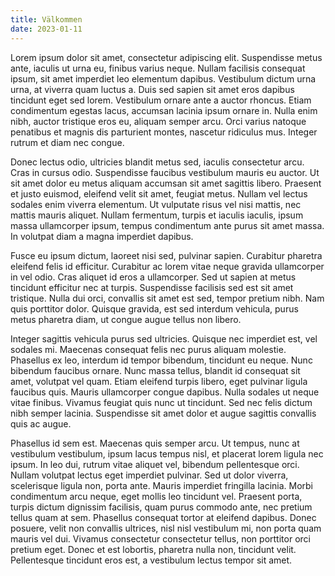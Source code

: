 ```yaml
---
title: Välkommen
date: 2023-01-11
---
```

Lorem ipsum dolor sit amet, consectetur adipiscing elit. Suspendisse metus ante, iaculis ut urna eu, finibus varius neque. Nullam facilisis consequat ipsum, sit amet imperdiet leo elementum dapibus. Vestibulum dictum urna urna, at viverra quam luctus a. Duis sed sapien sit amet eros dapibus tincidunt eget sed lorem. Vestibulum ornare ante a auctor rhoncus. Etiam condimentum egestas lacus, accumsan lacinia ipsum ornare in. Nulla enim nibh, auctor tristique eros eu, aliquam semper arcu. Orci varius natoque penatibus et magnis dis parturient montes, nascetur ridiculus mus. Integer rutrum et diam nec congue.

Donec lectus odio, ultricies blandit metus sed, iaculis consectetur arcu. Cras in cursus odio. Suspendisse faucibus vestibulum mauris eu auctor. Ut sit amet dolor eu metus aliquam accumsan sit amet sagittis libero. Praesent et justo euismod, eleifend velit sit amet, feugiat metus. Nullam vel lectus sodales enim viverra elementum. Ut vulputate risus vel nisi mattis, nec mattis mauris aliquet. Nullam fermentum, turpis et iaculis iaculis, ipsum massa ullamcorper ipsum, tempus condimentum ante purus sit amet massa. In volutpat diam a magna imperdiet dapibus.

Fusce eu ipsum dictum, laoreet nisi sed, pulvinar sapien. Curabitur pharetra eleifend felis id efficitur. Curabitur ac lorem vitae neque gravida ullamcorper in vel odio. Cras aliquet id eros a ullamcorper. Sed ut sapien at metus tincidunt efficitur nec at turpis. Suspendisse facilisis sed est sit amet tristique. Nulla dui orci, convallis sit amet est sed, tempor pretium nibh. Nam quis porttitor dolor. Quisque gravida, est sed interdum vehicula, purus metus pharetra diam, ut congue augue tellus non libero.

Integer sagittis vehicula purus sed ultricies. Quisque nec imperdiet est, vel sodales mi. Maecenas consequat felis nec purus aliquam molestie. Phasellus ex leo, interdum id tempor bibendum, tincidunt eu neque. Nunc bibendum faucibus ornare. Nunc massa tellus, blandit id consequat sit amet, volutpat vel quam. Etiam eleifend turpis libero, eget pulvinar ligula faucibus quis. Mauris ullamcorper congue dapibus. Nulla sodales ut neque vitae finibus. Vivamus feugiat quis nunc ut tincidunt. Sed nec felis dictum nibh semper lacinia. Suspendisse sit amet dolor et augue sagittis convallis quis ac augue.

Phasellus id sem est. Maecenas quis semper arcu. Ut tempus, nunc at vestibulum vestibulum, ipsum lacus tempus nisl, et placerat lorem ligula nec ipsum. In leo dui, rutrum vitae aliquet vel, bibendum pellentesque orci. Nullam volutpat lectus eget imperdiet pulvinar. Sed ut dolor viverra, scelerisque ligula non, porta ante. Mauris imperdiet fringilla lacinia. Morbi condimentum arcu neque, eget mollis leo tincidunt vel. Praesent porta, turpis dictum dignissim facilisis, quam purus commodo ante, nec pretium tellus quam at sem. Phasellus consequat tortor at eleifend dapibus. Donec posuere, velit non convallis ultrices, nisl nisl vestibulum mi, non porta quam mauris vel dui. Vivamus consectetur consectetur tellus, non porttitor orci pretium eget. Donec et est lobortis, pharetra nulla non, tincidunt velit. Pellentesque tincidunt eros est, a vestibulum lectus tempor sit amet.